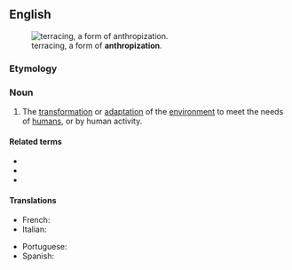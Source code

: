 ==English==
[[Image:Landscape in Sa Pa (Vietnam).jpg|thumb|terracing, a form of '''anthropization'''.]]

===Etymology===
{{confix|en|anthrop|ization}}

===Noun===
{{en-noun|-}}
{{wp|anthropocene|mul=niche construction}}

# {{lb|en|ecology}} The [[transformation]] or [[adaptation]] of the [[environment]] to meet the needs of [[human]]s, or by human activity.

====Related terms====
* {{l|en|anthropize}}
* {{l|en|anthropocene}}
* {{l|en|anthropomorphism}}

====Translations====
{{trans-top|transformation or adaptation of the environment to meet the needs of humans}}
* French: {{t+|fr|anthropisation|f}}
* Italian: {{t+|it|antropizzazione|f}}
{{trans-mid}}
* Portuguese: {{t|pt|antropização|f}}
* Spanish: {{t|es|antropización|f}}
{{trans-bottom}}